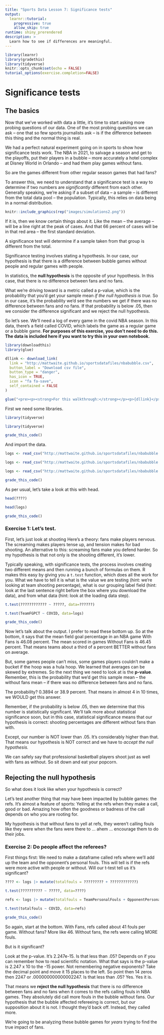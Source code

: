```yaml
---
title: "Sports Data Lesson 7: Significance tests"
output: 
  learnr::tutorial:
    progressive: true
    allow_skip: true
runtime: shiny_prerendered
description: >
  Learn how to see if differences are meaningful.
---
```


```r
library(learnr)
library(gradethis)
library(tidyverse)
knitr::opts_chunk$set(echo = FALSE)
tutorial_options(exercise.completion=FALSE)
```

# Significance tests

## The basics

Now that we've worked with data a little, it's time to start asking more probing questions of our data. One of the most probing questions we can ask -- one that so few sports journalists ask -- is if the difference between this thing and the normal thing is real. 

We had a perfect natural experiment going on in sports to show how significance tests work. The NBA in 2021, to salvage a season and get to the playoffs, put their players in a bubble -- more accurately a hotel complex at Disney World in Orlando -- and had them play games without fans. 

So are the games different from other regular season games that had fans? 

To answer this, we need to understand that a significance test is a way to determine if two numbers are *significantly* different from each other. Generally speaking, we're asking if a subset of data -- a sample -- is different from the total data pool -- the population. Typically, this relies on data being in a normal distribution.

```r
knitr::include_graphics(rep("images/simulations2.png"))
```

If it is, then we know certain things about it. Like the mean -- the average -- will be a line right at the peak of cases. And that 66 percent of cases will be in that red area -- the first standard deviation. 

A significance test will determine if a sample taken from that group is different from the total.

Significance testing involves stating a hypothesis. In our case, our hypothesis is that there is a difference between bubble games without people and regular games with people. 

In statistics, the **null hypothesis** is the opposite of your hypothesis. In this case, that there is no difference between fans and no fans. 

What we're driving toward is a metric called a p-value, which is the probability that you'd get your sample mean *if the null hypothesis is true.* So in our case, it's the probability we'd see the numbers we get if there was no difference between fans and no fans. If that probability is below .05, then we consider the difference significant and we reject the null hypothesis.

So let's see. We'll need a log of every game in the covid NBA season. In this data, there's a field called COVID, which labels the game as a regular game or a bubble game. **For purposes of this exercise, you don't need to do this. The data is included here if you want to try this in your own notebook.**

```r
library(downloadthis)
library(glue)

dllink <- download_link(
  link = "http://mattwaite.github.io/sportsdatafiles/nbabubble.csv",
  button_label = "Download csv file",
  button_type = "danger",
  has_icon = TRUE,
  icon = "fa fa-save",
  self_contained = FALSE
)

glue("<pre><p><strong>For this walkthrough:</strong></p><p>{dllink}</p></pre>")

```

First we need some libraries. 

```r
library(tidyverse)
```
```r
library(tidyverse)
```
```r
grade_this_code()
```

And import the data.

```r
logs <- read_csv("http://mattwaite.github.io/sportsdatafiles/nbabubble.csv")
```
```r
logs <- read_csv("http://mattwaite.github.io/sportsdatafiles/nbabubble.csv")
```
```r
logs <- read_csv("http://mattwaite.github.io/sportsdatafiles/nbabubble.csv")
```
```r
grade_this_code()
```

As per usual, let's take a look at this with head.

```r
head(????)
```
```r
head(logs)
```
```r
grade_this_code()
```


### Exercise 1: Let's test.

First, let's just look at shooting Here's a theory: fans make players nervous. The screaming makes players tense up, and tension makes for bad shooting. An alternative to this: screaming fans make you defend harder. So my hypothesis is that not only is the shooting different, it's lower.

Typically speaking, with significance tests, the process involves creating two different means and then running a bunch of formulas on them. R makes this easy by giving you a `t.test` function, which does all the work for you. What we have to tell it is what is the value we are testing (hint: we're looking at team shooting percentage), what is our grouping label field (hint: look at the last sentence right before the box where you download the data), and from what data (hint: look at the loading data step).

```r
t.test(???????????? ~ ?????, data=??????)
```
```r
t.test(TeamFGPCT ~ COVID, data=logs)
```
```r
grade_this_code()
```

Now let's talk about the output. I prefer to read these bottom up. So at the bottom, it says that the mean field goal percentage in an NBA game With Fans is 46.08 percent. The mean scored in games Without Fans is 46.45 percent. That means teams about a third of a percent BETTER without fans on average. 

But, some games people can't miss, some games players couldn't make a bucket if the hoop was a hula hoop. We learned that averages can be skewed by extremes. So the next thing we need to look at is the **p-value**. Remember, this is the probability that we'd get this sample mean -- the without fans mean -- if there was no difference between fans and no fans. 

The probability? 0.3894 or 38.9 percent. That means in almost 4 in 10 times, we WOULD get this answer.

Remember, if the probability is below .05, then we determine that this number is statistically significant. We'll talk more about statistical significance soon, but in this case, statistical significance means that our hypothesis is correct: shooting percentages are different without fans than with. 

Except, our number is NOT lower than .05. It's considerably higher than that. That means our hypothesis is NOT correct and we have to *accept the null hypothesis.* 

We can safely say that professional basketball players shoot just as well with fans as without. So sit down and eat your popcorn.

## Rejecting the null hypothesis

So what does it look like when your hypothesis is correct? 

Let's test another thing that may have been impacted by bubble games: the refs. It's almost a feature of sports: Yelling at the refs when they make a call, good or bad. Amazing how often the goodness or badness of the call depends on who you are rooting for. 

My hypothesis is that without fans to yell at refs, they weren't calling fouls like they were when the fans were there to ... ahem ... encourage them to do their jobs.

### Exercise 2: Do people affect the referees?

First things first: We need to make a dataframe called refs where we'll add up the team and the opponent's personal fouls. This will tell is if the refs were more active with people or without. Will our t-test tell us it's significant?

```r
???? <- logs |> mutate(totalfouls = ????????? + ????????????)

t.test(?????????? ~ ?????, data=????)
```
```r
refs <- logs |> mutate(totalfouls = TeamPersonalFouls + OpponentPersonalFouls)

t.test(totalfouls ~ COVID, data=refs)
```
```r
grade_this_code()
```

So again, start at the bottom. With Fans, refs called about 41 fouls per game. Without fans? More like 46. Without fans, the refs were calling MORE fouls. 

But is it significant?

Look at the p-value. It's 2.247e-15. Is that less than .05? Depends on if you can remember how to read scientific notation. What that says is the p-value is 2.247 x 10 to the -15 power. Not remembering negative exponents? Take the decimal point and move it 15 places to the left. So point then 14 zeros then 2247 or .000000000000002247. Is that less than .05? Yes. Yes it is.

That means we **reject the null hypothesis** that there is no difference between fans and no fans when it comes to the refs calling fouls in NBA games. They absolutely did call more fouls in the bubble without fans. Our hypothesis that the bubble affected refereeing is correct, but our supposition about it is not. I thought they'd back off. Instead, they called more. 

We're going to be analyzing these bubble games for *years* trying to find the true impact of fans.
